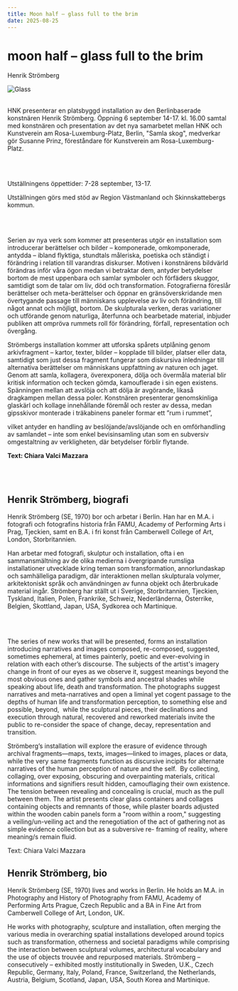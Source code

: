 ```yaml
---
title: Moon half – glass full to the brim
date: 2025-08-25
---
```


# moon half – glass full to the brim
Henrik Strömberg

![Glass](/img/glass-full-to-the-brim.jpeg)
<br/><br/>

HNK presenterar en platsbyggd installation av den Berlinbaserade konstnären Henrik
Strömberg. Öppning 6 september 14-17. kl. 16.00 samtal med konstnären och presentation av
det nya samarbetet mellan HNK och Kunstverein am Rosa-Luxemburg-Platz, Berlin, &quot;Samla
skog&quot;, medverkar gör Susanne Prinz, föreståndare för Kunstverein am Rosa-Luxemburg-
Platz.

<br/><br/>

Utställningens öppettider: 7-28 september, 13-17.

Utställningen görs med stöd av Region Västmanland och Skinnskattebergs kommun.

<br/><br/>

Serien av nya verk som kommer att presenteras utgör en installation som introducerar
berättelser och bilder – komponerade, omkomponerade, antydda – ibland flyktiga, stundtals
måleriska, poetiska och ständigt i förändring i relation till varandras diskurser. Motiven i
konstnärens bildvärld förändras inför våra ögon medan vi betraktar dem, antyder betydelser
bortom de mest uppenbara och samlar symboler och förfäders skuggor, samtidigt som de talar
om liv, död och transformation. Fotografierna föreslår berättelser och meta-berättelser och
öppnar en gränsöverskridande men övertygande passage till människans upplevelse av liv
och förändring, till något annat och möjligt, bortom. De skulpturala verken, deras variationer
och utförande genom naturliga, återfunna och bearbetade material, inbjuder publiken att
ompröva rummets roll för förändring, förfall, representation och övergång.

Strömbergs installation kommer att utforska spårets utplåning genom arkivfragment – kartor,
texter, bilder – kopplade till bilder, platser eller data, samtidigt som just dessa fragment
fungerar som diskursiva inledningar till alternativa berättelser om människans uppfattning av
naturen och jaget. Genom att samla, kollagera, överexponera, dölja och övermåla material
blir kritisk information och tecken gömda, kamouflerade i sin egen existens. Spänningen
mellan att avslöja och att dölja är avgörande, likaså dragkampen mellan dessa poler.
Konstnären presenterar genomskinliga glaskärl och kollage innehållande föremål och rester
av dessa, medan gipsskivor monterade i träkabinens paneler formar ett ”rum i rummet”,

vilket antyder en handling av beslöjande/avslöjande och en omförhandling av samlandet –
inte som enkel bevisinsamling utan som en subversiv omgestaltning av verkligheten, där
betydelser förblir flytande.

**Text: Chiara Valci Mazzara**

<br/><br/>

## Henrik Strömberg, biografi

Henrik Strömberg (SE, 1970) bor och arbetar i Berlin. Han har en M.A. i fotografi och
fotografins historia från FAMU, Academy of Performing Arts i Prag, Tjeckien, samt en B.A.
i fri konst från Camberwell College of Art, London, Storbritannien.

Han arbetar med fotografi, skulptur och installation, ofta i en sammansmältning av de olika
medierna i övergripande rumsliga installationer utvecklade kring teman som transformation,
annorlundaskap och samhälleliga paradigm, där interaktionen mellan skulpturala volymer,
arkitektoniskt språk och användningen av funna objekt och återbrukade material ingår.
Strömberg har ställt ut i Sverige, Storbritannien, Tjeckien, Tyskland, Italien, Polen,
Frankrike, Schweiz, Nederländerna, Österrike, Belgien, Skottland, Japan, USA, Sydkorea och
Martinique.

<br/><br/>

The series of new works that will be presented, forms an installation introducing
narratives and images composed, re-composed, suggested, sometimes ephemeral,
at times painterly, poetic and ever-evolving in relation with each other’s discourse.
The subjects of the artist&#39;s imagery change in front of our eyes as we observe it,
suggest meanings beyond the most obvious ones and gather symbols and ancestral
shades while speaking about life, death and transformation. The photographs
suggest narratives and meta-narratives and open a liminal yet cogent passage to the
depths of human life and transformation perception, to something else and possible,
beyond,  while the sculptural pieces, their declinations and execution through
natural, recovered and reworked materials invite the public to re-consider the space
of change, decay, representation and transition.

Strömberg’s installation will explore the erasure of evidence through archival
fragments—maps, texts, images—linked to images, places or data, while the very
same fragments function as discursive incipits for alternate narratives of the human
perception of nature and the self. 
By collecting, collaging, over exposing, obscuring and overpainting materials, critical
informations and signifiers result hidden, camouflaging their own existence. The
tension between revealing and concealing is crucial, much as the pull between them.
The artist presents clear glass containers and collages containing objects and
remnants of those, while plaster boards adjusted within the wooden cabin panels
form a &quot;room within a room,&quot; suggesting a veiling/un-veiling act and the renegotiation
of the act of gathering not as simple evidence collection but as a subversive re-
framing of reality, where meaning/s remain fluid.

Text: Chiara Valci Mazzara

## Henrik Strömberg, bio

Henrik Strömberg (SE, 1970) lives and works in Berlin. He holds an M.A. in
Photography and History of Photography from FAMU, Academy of Performing Arts
Prague, Czech Republic and a BA in Fine Art from Camberwell College of Art,
London, UK.

He works with photography, sculpture and installation, often merging the various
media in overarching spatial installations developed around topics such as transformation, otherness and societal paradigms while comprising the interaction
between sculptural volumes, architectural vocabulary and the use of objects trouvée
and repurposed materials. Strömberg – consecutively – exhibited mostly
institutionally in Sweden, U.K., Czech Republic, Germany, Italy, Poland, France,
Switzerland, the Netherlands, Austria, Belgium, Scotland, Japan, USA, South Korea
and Martinique.